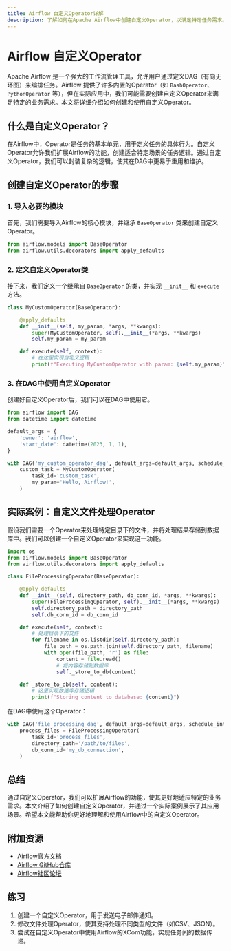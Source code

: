 ```yaml
---
title: Airflow 自定义Operator详解
description: 了解如何在Apache Airflow中创建自定义Operator，以满足特定任务需求。本文将从基础概念到实际案例，逐步讲解如何实现自定义Operator。
---
```


# Airflow 自定义Operator

Apache Airflow 是一个强大的工作流管理工具，允许用户通过定义DAG（有向无环图）来编排任务。Airflow 提供了许多内置的Operator（如 `BashOperator`、`PythonOperator` 等），但在实际应用中，我们可能需要创建自定义Operator来满足特定的业务需求。本文将详细介绍如何创建和使用自定义Operator。

## 什么是自定义Operator？

在Airflow中，Operator是任务的基本单元，用于定义任务的具体行为。自定义Operator允许我们扩展Airflow的功能，创建适合特定场景的任务逻辑。通过自定义Operator，我们可以封装复杂的逻辑，使其在DAG中更易于重用和维护。

## 创建自定义Operator的步骤

### 1. 导入必要的模块

首先，我们需要导入Airflow的核心模块，并继承 `BaseOperator` 类来创建自定义Operator。

```python
from airflow.models import BaseOperator
from airflow.utils.decorators import apply_defaults
```

### 2. 定义自定义Operator类

接下来，我们定义一个继承自 `BaseOperator` 的类，并实现 `__init__` 和 `execute` 方法。

```python
class MyCustomOperator(BaseOperator):

    @apply_defaults
    def __init__(self, my_param, *args, **kwargs):
        super(MyCustomOperator, self).__init__(*args, **kwargs)
        self.my_param = my_param

    def execute(self, context):
        # 在这里实现自定义逻辑
        print(f"Executing MyCustomOperator with param: {self.my_param}")
```

### 3. 在DAG中使用自定义Operator

创建好自定义Operator后，我们可以在DAG中使用它。

```python
from airflow import DAG
from datetime import datetime

default_args = {
    'owner': 'airflow',
    'start_date': datetime(2023, 1, 1),
}

with DAG('my_custom_operator_dag', default_args=default_args, schedule_interval='@daily') as dag:
    custom_task = MyCustomOperator(
        task_id='custom_task',
        my_param='Hello, Airflow!',
    )
```

## 实际案例：自定义文件处理Operator

假设我们需要一个Operator来处理特定目录下的文件，并将处理结果存储到数据库中。我们可以创建一个自定义Operator来实现这一功能。

```python
import os
from airflow.models import BaseOperator
from airflow.utils.decorators import apply_defaults

class FileProcessingOperator(BaseOperator):

    @apply_defaults
    def __init__(self, directory_path, db_conn_id, *args, **kwargs):
        super(FileProcessingOperator, self).__init__(*args, **kwargs)
        self.directory_path = directory_path
        self.db_conn_id = db_conn_id

    def execute(self, context):
        # 处理目录下的文件
        for filename in os.listdir(self.directory_path):
            file_path = os.path.join(self.directory_path, filename)
            with open(file_path, 'r') as file:
                content = file.read()
                # 将内容存储到数据库
                self._store_to_db(content)

    def _store_to_db(self, content):
        # 这里实现数据库存储逻辑
        print(f"Storing content to database: {content}")
```

在DAG中使用这个Operator：

```python
with DAG('file_processing_dag', default_args=default_args, schedule_interval='@daily') as dag:
    process_files = FileProcessingOperator(
        task_id='process_files',
        directory_path='/path/to/files',
        db_conn_id='my_db_connection',
    )
```

## 总结

通过自定义Operator，我们可以扩展Airflow的功能，使其更好地适应特定的业务需求。本文介绍了如何创建自定义Operator，并通过一个实际案例展示了其应用场景。希望本文能帮助你更好地理解和使用Airflow中的自定义Operator。

## 附加资源

- [Airflow官方文档](https://airflow.apache.org/docs/)
- [Airflow GitHub仓库](https://github.com/apache/airflow)
- [Airflow社区论坛](https://airflow.apache.org/community/)

## 练习

1. 创建一个自定义Operator，用于发送电子邮件通知。
2. 修改文件处理Operator，使其支持处理不同类型的文件（如CSV、JSON）。
3. 尝试在自定义Operator中使用Airflow的XCom功能，实现任务间的数据传递。
